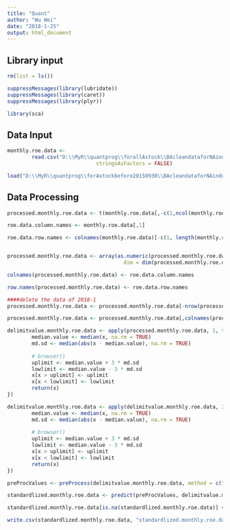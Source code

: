 ```yaml
---
title: "Quant"
author: "Wu Wei"
date: "2018-1-25"
output: html_document
---
```




## Library input
```r
rm(list = ls())

suppressMessages(library(lubridate))
suppressMessages(library(caret))
suppressMessages(library(plyr))

library(sca)

```

## Data Input

```r

monthly.roe.data <- 
        read.csv("D:\\MyR\\quantprog\\forallAstock\\BAcleandataforNAindustry\\processed.monthly.roe.data.csv", 
                             stringsAsFactors = FALSE)


```

```r
load("D:\\MyR\\quantprog\\forAstockbefore20150930\\BAcleandataforNAindustry\\stockcode")
```


## Data Processing

```r
processed.monthly.roe.data <- t(monthly.roe.data[,-c(1,ncol(monthly.roe.data))])

roe.data.column.names <- monthly.roe.data[,1]

roe.data.row.names <- colnames(monthly.roe.data)[-c(1, length(monthly.roe.data))]


processed.monthly.roe.data <- array(as.numeric(processed.monthly.roe.data),
                                      dim = dim(processed.monthly.roe.data))

colnames(processed.monthly.roe.data) <- roe.data.column.names

row.names(processed.monthly.roe.data) <- roe.data.row.names

####delete the data of 2018-1
processed.monthly.roe.data <- processed.monthly.roe.data[-nrow(processed.monthly.roe.data),]

```

```r
processed.monthly.roe.data <- processed.monthly.roe.data[,colnames(processed.monthly.roe.data) %in% stockcode]
```


```r

delimitvalue.monthly.roe.data <- apply(processed.monthly.roe.data, 1, function(x) {
        median.value <- median(x, na.rm = TRUE)
        md.sd <- median(abs(x - median.value), na.rm = TRUE)
        
        # browser()
        uplimit <- median.value + 3 * md.sd
        lowlimit <- median.value - 3 * md.sd
        x[x > uplimit] <- uplimit
        x[x < lowlimit] <- lowlimit
        return(x)
})

```

```r

delimitvalue.monthly.roe.data <- apply(delimitvalue.monthly.roe.data, 2, function(x) {
        median.value <- median(x, na.rm = TRUE)
        md.sd <- median(abs(x - median.value), na.rm = TRUE)
        
        # browser()
        uplimit <- median.value + 3 * md.sd
        lowlimit <- median.value - 3 * md.sd
        x[x > uplimit] <- uplimit
        x[x < lowlimit] <- lowlimit
        return(x)
})

```


```r
preProcValues <- preProcess(delimitvalue.monthly.roe.data, method = c("center","scale"))

standardlized.monthly.roe.data <- predict(preProcValues, delimitvalue.monthly.roe.data)

standardlized.monthly.roe.data[is.na(standardlized.monthly.roe.data)] <- 0
```




```r
write.csv(standardlized.monthly.roe.data, "standardlized.monthly.roe.data.csv")


```

